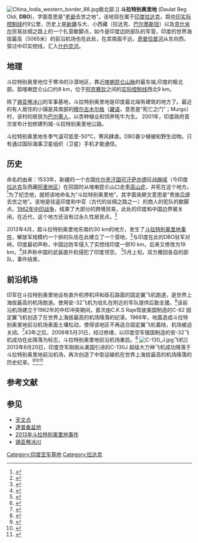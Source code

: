 {{Infobox Indian Jurisdiction 
|  native_name =斗拉特别奥里地（DBO）
|  type = 军事基地 
|  latd = 35.390 | longd = 77.925 
|  state_name = [[拉达克|拉达克]]
|  district = [[列城县|列城县]]
|  leader_title = 
|  leader_name = 
|  altitude = 5100
|  population_as_of =  
|  population_total = 
|  population_density = 
|  area_magnitude= sq. km 
|  area_total =  
|  area_telephone =  
|  postal_code = 
|  vehicle_code_range = 
|  sex_ratio = 
|  unlocode = 
|  website = 
|  footnotes = 
}}
{{OSM Location map
| coord = {{coord|35.390|77.925}}   <!-- Map center -->
| float = right                   <!-- float = left -->
| zoom = 10
| width = 280
| height = 280
| caption = <center> Daulat Beg Oldi near the LAC </center>
<!-- Daulat Beg Oldi -->
| label = Daulat Beg Oldi 
| labela = (DBO)
| mark-title = [[Daulat_Beg_Oldi|Daulat Beg Oldi]], DBO
| mark-description = Indian Army base with an Advanced Landing Ground and a  helipad
| mark-coord = {{coord|35.390|77.925}} 
| mark = Green pog.svg  
| mark-size = 10
| mark-image = 
| label-size = 10
| label-color = dark grey
| label-pos = right 
| shape = 
| shape-color = 
| shape-outline = 
}}

[[File:China_India_western_border_88.jpg|thumb]]极北部.]]
'''斗拉特别奥里地''' (Daulat Beg Oldi, '''DBO''')，字面意思是“[[贝伊|老爺]]去世之地”。该地现在属于[[印度|印度]][[拉达克|拉达克]]，距[[中印边境实际控制线|中印实际控制线]]约9公里，历史上是[[新疆|新疆]]与大、小西藏〔拉达克、[[巴尔蒂斯坦|巴尔蒂斯坦]]〕以及[[克什米尔|克什米尔]]贸易丝绸之路上的一个扎营歇脚点，如今是印度边防部队的军营，印度的世界海拔最高〔5065米〕的前沿机场也在此处，在其南面不远，[[奇普恰普河|奇普恰普河]]从东向西，穿过中印实控线，汇入[[什约克河|什约克河]]。

==地理==
斗拉特别奥里地位于寒冷的沙漠地区，靠近[[喀喇昆仑山脉|喀喇昆仑山脉]]的最东端,印度的极北部。距喀喇昆仑山口约8 km，位于[[阿克赛钦|阿克赛钦]]之间的[[中印边境实际控制线|实际控制线]]西北9 km。

除了[[锡亚琴冰川|锡亚琴冰川]]的军事基地，斗拉特别奥里地是印度最北端有建筑的地方了。最近的有人居住的小镇是其南部的[[穆尔古木尔格|穆尔古木尔格]]〔[[藏语|藏语]]，意思是“死亡之门”；Murgo〕村，该村的居民为[[巴尔蒂人|巴尔蒂人]]，以杏种植业和饲养牦牛为生。
2001年，印度政府首次宣布计划修建列城-斗拉特别奥里地公路。

斗拉特别奥里地冬季气温可低至-50℃，寒风肆虐。DBO甚少植被和野生动物。只有通过国际海事卫星组织（卫星）手机才能通信。

==历史==
命名的由来：1533年，新疆的一个古国[[叶尔羌汗国|叶尔羌汗国]][[可汗|可汗]][[萨亦德|萨亦德]]征战[[麻域|麻域]]（今印度[[拉达克|拉达克]]及西藏[[阿里地区|阿里地区]]）在回国时从喀喇昆仑山口走患[[高山症|高山症]]，并死在这个地方。<ref name="Coq2018">{{cite book|author=Albert von Le Coq|title=Buried Treasures of Chinese Turkestan: An Account of the Activities and Adventures of the Second and Third German Turfan Expeditions|url=https://books.google.com/books?id=UXt_DwAAQBAJ&pg=PT292|date=14 December 2018|publisher=Taylor & Francis|isbn=978-0-429-87141-2|page=292|quote=Daulat Bak Oldi (the royal prince died here), close to the Karakorum pass, is so called because the Sultan Said Khan of Kashgar, on his return from a successful campaign against West Tibet, died here from mountain sickness (Plate 50)}}</ref>为了纪念他，就把该地命名为“斗拉特别奥里地”，其字面突厥文意思是“贵族[[贝伊|贝伊]]去世之地”。该地是往返印度和中亚〔古代的丝绸之路之一〕的商人的驼队的歇脚点。[[1962年|1962年]][[中印边境战争|中印战争]]，结束了大部分的跨境贸易，此处的印度和中国边界被关闭。在近代，这个地方还没有过永久性居民点。<ref>{{cite web|title=The Himalayas - Ladakh Himalayas - Villages and Plateus - Shyok Valley|url=http://library.thinkquest.org/10131/ladakh_shyok_burtsa_ao.html|accessdate=31 May 2008|archiveurl=https://www.webcitation.org/68v0StO9z?url=http://library.thinkquest.org/10131/ladakh_shyok_burtsa_ao.html|archivedate=2012年7月5日|deadurl=yes}}</ref>

2013年4月，距斗拉特别奥里地东南约30 km的地方，发生了[[斗拉特别奥里地事件|斗拉特别奥里地事件]]，解放军规模约一个排的队伍在此建立了一个营地，<ref name="30 km">{{cite news|url=http://indiatoday.intoday.in/story/china-india-china-incursion-indo-china-border/1/267744.html|title=India is no Pushover|accessdate=7 May 2013|archive-date=2013-04-30|archive-url=https://web.archive.org/web/20130430195341/http://indiatoday.intoday.in/story/china-india-china-incursion-indo-china-border/1/267744.html|dead-url=no}}</ref>与印度在此的DBO驻军对峙。印度最初声称，中国边防军侵入了实控线印度一侧10 km，后来又修改为19 km，<ref name="Indian LAC perception">{{cite news|url=http://articles.timesofindia.indiatimes.com/2013-04-26/india/38842635_1_pla-troops-indian-military-delegation-lt-general-b-s-jaswal|title=China's Ladakh Incursion Well-planned|accessdate=7 May 2013|archive-date=2013-04-30|archive-url=https://web.archive.org/web/20130430035158/http://articles.timesofindia.indiatimes.com/2013-04-26/india/38842635_1_pla-troops-indian-military-delegation-lt-general-b-s-jaswal|dead-url=yes}}</ref>并声称中国的武装直升机侵犯了印度领空。 <ref>{{cite news|url=http://www.hindustantimes.com/India-news/JAndK/China-s-helicopters-violate-Indian-airspace/Article1-1049762.aspx|title=China's Helicopters Violate Indian Airspace|accessdate=7 May 2013|archive-date=2013-05-13|archive-url=https://web.archive.org/web/20130513104344/http://www.hindustantimes.com/India-news/JAndK/China-s-helicopters-violate-Indian-airspace/Article1-1049762.aspx|dead-url=yes}}</ref>5月上旬，双方撤回各自的部队，事件结束。

==前沿机场==
{{Infobox airport
| name        = 斗拉特别奥里地前沿机场
| ensign      = Flag of India.svg
| type        = 军用
| IATA        = 
| ICAO        = <!--VATH (needs a reliable source)-->
| operator    = [[印度空军|印度空军]]
| location    = [[印度|印度]][[拉达克|拉达克]]
| elevation-f = 16730 <!--(approx.)-->
}}
印军在斗拉特别奥里地设有直升机停机坪和砾石路面的固定翼飞机跑道，是世界上海拔最高的机场跑道。使用安-32飞机为驻扎在附近的军队提供后勤支援。<ref name="economictimes.indiatimes.com">{{cite news| url = http://economictimes.indiatimes.com/articleshowarchive.cms?msid=3088577| title = IAF Aircraft lands at the highest airstrip in the world| date = 31 May 2008| accessdate = 31 May 2008| work = The Times Of India| archive-date = 2012-07-05| archive-url = https://www.webcitation.org/68v0TZe3m?url=http://economictimes.indiatimes.com/articleshowarchive.cms?msid=3088577| dead-url = no}}</ref>该前沿机场建立于1962年的中印冲突期间，首次由C.K.S Raje驾驶美国制造的C-82 固定翼飞机创造了在世界上海拔最高的机场降落的纪录。1966年，地震造成斗拉特别奥里地前沿机场表面土壤松动，使得该地区不再适合固定翼飞机着陆，机场被迫关闭。<ref>{{cite news| url = http://timesofindia.indiatimes.com/IAF_reopens_old_airbase_in_Ladakh_region/rssarticleshow/3088683.cms| title = IAF reopens old airbase in Ladakh region| date = 31 May 2008| accessdate = 31 May 2008| work = The Times Of India| archive-date = 2012-07-05| archive-url = https://www.webcitation.org/68v0VK8Cw?url=http://timesofindia.indiatimes.com/IAF_reopens_old_airbase_in_Ladakh_region/rssarticleshow/3088683.cms| dead-url = no}}</ref>43年之后，2008年5月31日，经过修缮，以印度空军俄国制造的安-32飞机成功在此降落为标志，斗拉特别奥里地前沿机场重启。<ref>{{cite news| url = http://articles.timesofindia.indiatimes.com/2008-05-31/india/27753377_1_air-base-iaf-plans-air-maintenance| title = IAF reopens old air base near China border| date = 31 May 2008| accessdate = 31 May 2008| work = The Times Of India| archive-date = 2012-10-22| archive-url = https://web.archive.org/web/20121022112111/http://articles.timesofindia.indiatimes.com/2008-05-31/india/27753377_1_air-base-iaf-plans-air-maintenance| dead-url = yes}}</ref>
[[File:C-130_J.jpg|thumb]]飞机]]
2013年8月20日，印度空军刚刚从美国引进的C-130J 超级大力神飞机成功降落于斗拉特别奥里地前沿机场，再次创造了中型运输机在世界上海拔最高的机场降落的历史纪录。<ref>{{cite news|title=IAF's C-130J transporter lands near India-China border|url=http://www.business-standard.com/article/news-ians/iaf-s-c-130j-transporter-lands-near-india-china-border-113082000835_1.html|accessdate=20 August 2013|newspaper=Business Standard|date=20 August 2013|archive-date=2013-08-23|archive-url=https://web.archive.org/web/20130823072849/http://www.business-standard.com/article/news-ians/iaf-s-c-130j-transporter-lands-near-india-china-border-113082000835_1.html|dead-url=no}}</ref><ref>{{cite news|title=10 reasons why IAF's C-130J Super Hercules landing in Daulat Beg Oldie, Ladakh is important|url=http://indiatoday.intoday.in/story/indian-air-force-super-hercules-c-103j-landing-daulat-beg-oldie-ladakh-china/1/300410.html|accessdate=20 August 2013|newspaper=India Today|date=20 August 2013|archive-date=2013-08-20|archive-url=https://web.archive.org/web/20130820145112/http://indiatoday.intoday.in/story/indian-air-force-super-hercules-c-103j-landing-daulat-beg-oldie-ladakh-china/1/300410.html|dead-url=no}}</ref><ref>{{cite news|title=In show of strength to China, Air Force lands C 130J-30 at Daulat Beg Oldie|url=http://www.ndtv.com/article/india/in-show-of-strength-to-china-air-force-lands-c-130j-30-at-daulat-beg-oldie-408107?curl=1377023374|accessdate=20 August 2013|newspaper=NDTV|date=20 August 2013|archive-date=2014-02-21|archive-url=https://web.archive.org/web/20140221185926/http://www.ndtv.com/article/india/in-show-of-strength-to-china-air-force-lands-c-130j-30-at-daulat-beg-oldie-408107?curl=1377023374|dead-url=no}}</ref>

== 参考文献 ==
{{Reflist}}

== 参见 ==
*[[天文点|天文点]]
*[[達普桑盆地|達普桑盆地]]
*[[2013年斗拉特别奥里地事件|2013年斗拉特别奥里地事件]]
*[[锡亚琴冰川|锡亚琴冰川]]

[[Category:印度空军基地|Category:印度空军基地]]
[[Category:拉达克|Category:拉达克]]